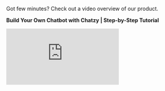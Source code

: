 Got few minutes? Check out a video overview of our product.

**Build Your Own Chatbot with Chatzy | Step-by-Step Tutorial**  

<iframe
  className="w-full aspect-video rounded-xl"
  src="https://www.youtube.com/embed/82u2cTnaG5U"
  title="Build Your Own Chatbot with Chatzy | Step-by-Step Tutorial"
  frameBorder="0"
  allow="accelerometer; autoplay; clipboard-write; encrypted-media; gyroscope; picture-in-picture"
  allowFullScreen
></iframe>
